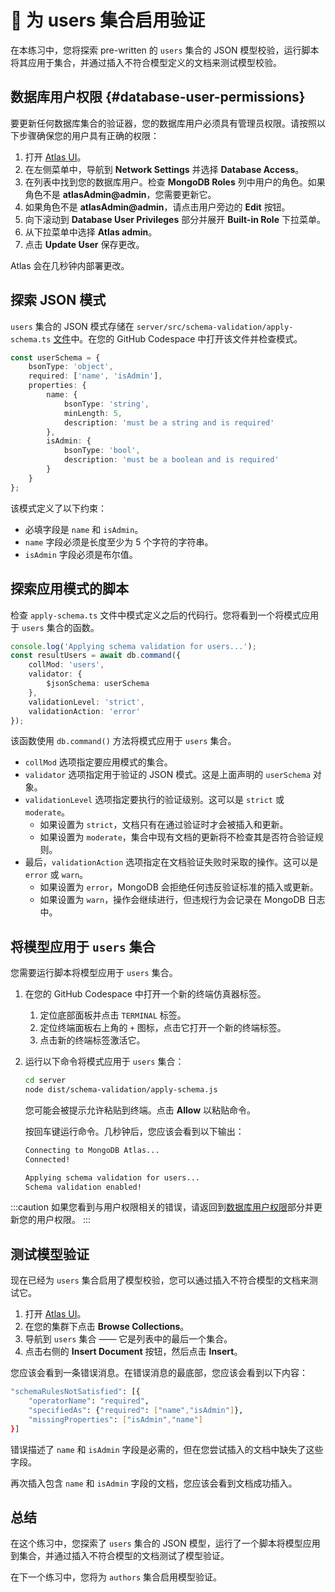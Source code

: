 # 👐 为 users 集合启用验证

在本练习中，您将探索 pre-written 的 `users` 集合的 JSON 模型校验，运行脚本将其应用于集合，并通过插入不符合模型定义的文档来测试模型校验。

## 数据库用户权限 {#database-user-permissions}

要更新任何数据库集合的验证器，您的数据库用户必须具有管理员权限。请按照以下步骤确保您的用户具有正确的权限：

1. 打开 [Atlas UI](https://cloud.mongodb.com?utm_campaign=devrel&utm_source=workshop&utm_medium=cta&utm_content=developer.day&utm_term=project.phoenix)。
2. 在左侧菜单中，导航到 **Network Settings** 并选择 **Database Access**。
3. 在列表中找到您的数据库用户。检查 **MongoDB Roles** 列中用户的角色。如果角色不是 **atlasAdmin@admin**，您需要更新它。
4. 如果角色不是 **atlasAdmin@admin**，请点击用户旁边的 **Edit** 按钮。
5. 向下滚动到 **Database User Privileges** 部分并展开 **Built-in Role** 下拉菜单。
6. 从下拉菜单中选择 **Atlas admin**。
7. 点击 **Update User** 保存更改。

Atlas 会在几秒钟内部署更改。

## 探索 JSON 模式

`users` 集合的 JSON 模式存储在 `server/src/schema-validation/apply-schema.ts` [文件](https://github.com/mongodb-developer/library-management-system/blob/main/server/src/schema-validation/apply-schema.ts)中。在您的 GitHub Codespace 中打开该文件并检查模式。

```ts
const userSchema = {
    bsonType: 'object',
    required: ['name', 'isAdmin'],
    properties: {
        name: {
            bsonType: 'string',
            minLength: 5,
            description: 'must be a string and is required'
        },
        isAdmin: {
            bsonType: 'bool',
            description: 'must be a boolean and is required'
        }
    }
};
```

该模式定义了以下约束：
- 必填字段是 `name` 和 `isAdmin`。
- `name` 字段必须是长度至少为 5 个字符的字符串。
- `isAdmin` 字段必须是布尔值。

## 探索应用模式的脚本

检查 `apply-schema.ts` 文件中模式定义之后的代码行。您将看到一个将模式应用于 `users` 集合的函数。

```ts
console.log('Applying schema validation for users...');
const resultUsers = await db.command({
    collMod: 'users',
    validator: {
        $jsonSchema: userSchema
    },
    validationLevel: 'strict',
    validationAction: 'error'
});
```

该函数使用 `db.command()` 方法将模式应用于 `users` 集合。
- `collMod` 选项指定要应用模式的集合。
- `validator` 选项指定用于验证的 JSON 模式。这是上面声明的 `userSchema` 对象。
- `validationLevel` 选项指定要执行的验证级别。这可以是 `strict` 或 `moderate`。
    - 如果设置为 `strict`，文档只有在通过验证时才会被插入和更新。
    - 如果设置为 `moderate`，集合中现有文档的更新将不检查其是否符合验证规则。
- 最后，`validationAction` 选项指定在文档验证失败时采取的操作。这可以是 `error` 或 `warn`。
    - 如果设置为 `error`，MongoDB 会拒绝任何违反验证标准的插入或更新。
    - 如果设置为 `warn`，操作会继续进行，但违规行为会记录在 MongoDB 日志中。

## 将模型应用于 `users` 集合

您需要运行脚本将模型应用于 `users` 集合。

1. 在您的 GitHub Codespace 中打开一个新的终端仿真器标签。
    1. 定位底部面板并点击 `TERMINAL` 标签。
    1. 定位终端面板右上角的 `+` 图标，点击它打开一个新的终端标签。
    1. 点击新的终端标签激活它。

1. 运行以下命令将模式应用于 `users` 集合：

    ```sh
    cd server
    node dist/schema-validation/apply-schema.js 
    ```

    您可能会被提示允许粘贴到终端。点击 **Allow** 以粘贴命令。

    按回车键运行命令。几秒钟后，您应该会看到以下输出：

    ```sh
    Connecting to MongoDB Atlas...
    Connected!

    Applying schema validation for users...
    Schema validation enabled!
    ```

:::caution
如果您看到与用户权限相关的错误，请返回到[数据库用户权限](#database-user-permissions)部分并更新您的用户权限。
:::

## 测试模型验证

现在已经为 `users` 集合启用了模型校验，您可以通过插入不符合模型的文档来测试它。

1. 打开 [Atlas UI](https://cloud.mongodb.com?utm_campaign=devrel&utm_source=workshop&utm_medium=cta&utm_content=developer.day&utm_term=project.phoenix)。
1. 在您的集群下点击 **Browse Collections**。
1. 导航到 `users` 集合 —— 它是列表中的最后一个集合。
1. 点击右侧的 **Insert Document** 按钮，然后点击 **Insert**。

您应该会看到一条错误消息。在错误消息的最底部，您应该会看到以下内容：

```sh
"schemaRulesNotSatisfied": [{
    "operatorName": "required",
    "specifiedAs": {"required": ["name","isAdmin"]},
    "missingProperties": ["isAdmin","name"]
}]
```

错误描述了 `name` 和 `isAdmin` 字段是必需的，但在您尝试插入的文档中缺失了这些字段。

再次插入包含 `name` 和 `isAdmin` 字段的文档，您应该会看到文档成功插入。

## 总结

在这个练习中，您探索了 `users` 集合的 JSON 模型，运行了一个脚本将模型应用到集合，并通过插入不符合模型的文档测试了模型验证。

在下一个练习中，您将为 `authors` 集合启用模型验证。